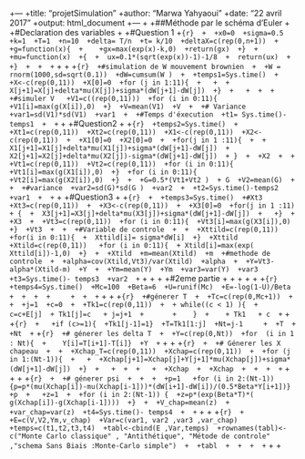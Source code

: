 +---
 +title: "projetSimulation"
 +author: "Marwa Yahyaoui"
 +date: "22 avril 2017"
 +output: html_document
 +---
 +
 +##Méthode par le schéma d'Euler
 +
 +#Declaration des variables
 +
 +#Question 1
 +```{r}
 +
 +x0=0
 +sigma=0.5
 +k=1
 +T=1
 +n=10
 +delta= T/n
 +t= k/10
 +deltaX=c(rep(0,n+1))
 +
 +g=function(x){
 +  
 +gx=max(exp(x)-k,0)
 +return(gx)
 +}
 +
 +mu=function(x)
 +{
 +  ux=0.1*(sqrt(exp(x))-1)-1/8
 +  return(ux)
 +  
 +}
 +
 +
 +```
 +
 +
 +```{r}
 +#simulation de W mouvement brownien
 +
 +W = rnorm(1000,sd=sqrt(0.1))
 +dW=cumsum(W )
 +
 +temps1=Sys.time()
 +
 +X<-c(rep(0,11))
 +X[0]=0
 +for (j in 1:11){
 + 
 +
 + X[j+1]=X[j]+delta*mu(X[j])+sigma*(dW[j+1]-dW[j])
 +}
 + 
 +
 +
 +
 +#simuler V 
 +V1=c((rep(0,11)))
 +for (i in 0:11){
 +V1[i]=max(g(X[i]),0)
 +}
 +V=mean(V1)
 +V
 +
 +# Variance
 +var1=sd(V1)*sd(V1)
 +var1
 +
 +#Temps d'éxecution
 +t1= Sys.time()-temps1
 +
 +```
 +
 +#Question2
 +
 +```{r}
 +temps2=Sys.time()
 +
 +Xt1=c(rep(0,11))
 +Xt2=c(rep(0,11))
 +X1<-c(rep(0,11))
 +X2<-c(rep(0,11))
 +
 +X1[0]=0
 +X2[0]=0
 +
 +for(j in 1 :11){
 +
 +  X1[j+1]=X1[j]+delta*mu(X1[j])+sigma*(dW[j+1]-dW[j])
 +  X2[j+1]=X2[j]+delta*mu(X2[j])-sigma*(dW[j+1]-dW[j])
 + }
 +
 +X2
 +
 +
 +Vt1=c(rep(0,11))
 +Vt2=c(rep(0,11))
 +for (i in 0:11){
 +Vt1[i]=max(g(X1[i]),0)
 +}
 +for (i in 0:11){
 +Vt2[i]=max(g(X2[i]),0)
 +}
 +
 +G=0.5*(Vt1+Vt2 )
 + G
 +V2=mean(G)
 +
 +
 +#variance
 +var2=sd(G)*sd(G )
 +var2
 +
 +t2=Sys.time()-temps2
 +var1
 +
 +```
 +
 +#Question3
 +
 +```{r}
 +
 +temps3=Sys.time()
 +#Xt3 
 +Xt3=c(rep(0,11))
 +
 +X3<-c(rep(0,11))
 +
 +X3[0]=0
 +for(j in 1 :11)
 + {
 +  X3[j+1]=X3[j]+delta*mu(X3[j])+sigma*(dW[j+1]-dW[j])
 + 
 +}
 +
 +X3
 +
 +Vt3=c(rep(0,11))
 +for (i in 0:11){
 +Vt3[i]=max(g(X3[i]),0)
 +}
 +Vt3
 +
 +
 +#Variable de controle
 +
 +
 +Xttild=c(rep(0,11))
 +for(i in 0:11){
 +  Xttild[i]= sigma*dW[i]
 +}
 +Xttild
 +Xtild=c(rep(0,11)) 
 +for (i in 0:11){
 + Xtild[i]=max(exp( Xttild[i])-1,0)
 +}
 +
 +Xtild
 +m=mean(Xtild)
 +m
 +#methode de controle
 +
 +alpha=cov(Xtild,Vt3)/var(Xtild)
 +alpha
 +
 +Y=Vt3-alpha*(Xtild-m)
 +Y
 +
 +Ym=mean(Y)
 +Ym
 +var3=var(Y)
 +var3
 +t3=Sys.time()- temps3
 +var2
 +```
 +
 +
 +
 +#2eme partie 
 +
 +
 +
 +
 +
 +```{r}
 +temps4=Sys.time()
 +Mc=100
 +Beta=6
 +U=runif(Mc)
 +E=-log(1-U)/Beta
 +
 +
 +
 +   
 +
 +
 +```
 +
 +
 +```{r}
 +#génerer T
 +
 +Tc=c(rep(0,Mc+1))
 +
 +
 +j=1
 +c=0
 +
 +Tk1=c(rep(0,11))
 +
 + while((c < 1) ){
 +  c=c+E[j]
 + Tk1[j]=c 
 + j=j+1
 +     
 +    }
 +  
 + Tk1 
 + c
 +```
 +
 +```{r}
 + 
 +if (c>=1){
 +Tk1[j-1]=1}
 +T=Tk1[1:j]
 +Nt=j-1   
 +
 +T
 +
 +Nt
 +```
 +```{r}
 +# génerer les delta T
 +
 +Y=c(rep(0,Nt))
 +for  (i in 1 : Nt){
 +    Y[i]=T[i+1]-T[i]}
 +Y
 +```
 +
 +
 +```{r}
 +
 +# Génerer les X chapeau
 +
 +
 +Xchap_T=c(rep(0,11))
 +Xchap=c(rep(0,11))
 +
 +for (j in 1:(Nt-1)){
 + 
 +
 +Xchap[j+1]=Xchap[j]+Y[j+1]*mu(Xchap[j])+sigma*(dW[j+1]-dW[j])
 +}
 + 
 +
 +
 + 
 +
 +Xchap
 +
 +Xchap
 +
 +
 +
 +```
 +
 +
 +
 +```{r}
 +
 +# génerer psi
 +
 +
 +
 +p=1 
 +for (i in 2:(Nt-1)) {p=p*(mu(Xchap[i])-mu(Xchap[i-1]))*(dW[i+1]-dW[i])/(0.5*Beta*Y[i+1])}
 +p
 + 
 +z=1
 +
 +for (i in 2:(Nt-1)) {
 +z=p*(exp(Beta*T)*( g(Xchap[i])-g(Xchap[i-1])))
 +}
 +
 +V_chap=mean(z)
 +
 +var_chap=var(z)
 +t4=Sys.time()- temps4
 +
 +```
 +
 +
 +```{r}
 +
 +E=c(V,V2,Ym,v_chap)
 +Var=c(var1, var2 ,var3 ,var_chap)
 +temps=c(t1,t2,t3,t4)
 +tabl<-cbind(E ,Var,temps)
 +rownames(tabl)<-c("Monte Carlo classique" , "Antithétique", "Métode de controle" ,"schema Sans Biais :Monte-Carlo simple")
 +
 +tabl
 +
 +
 +
 +```
 +
 +
